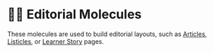 
<Meta title="Labs|Brand/Molecules/About" />

# ✍🏾 Editorial Molecules

These molecules are used to build editorial layouts, such as [Articles](https://www.codecademy.com/resources/editorials/test-article), [Listicles](https://www.codecademy.com/resources/editorials/test-listicle), or [Learner Story](https://www.codecademy.com/learner-stories/data-science/1ogiwGOCDJNRTHczbLsyn8) pages.
